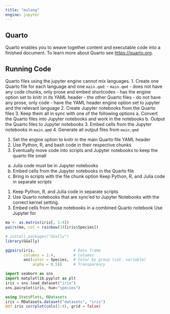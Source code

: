 ```yaml
---
title: "mulang"
engine: jupyter
---
```


## Quarto

Quarto enables you to weave together content and executable code into a finished document. To learn more about Quarto see <https://quarto.org>.

## Running Code

Quarto files using the jupyter engine cannot mix languages.
1. Create one Quarto file for each language and one `main.qmd`:
  - `main.qmd`
    - does not have any code chunks, only prose and embed shortcodes
    - has the engine option set to knitr in its YAML header
  - the other Quarto files
    - do not have any prose, only code
    - have the YAML header engine option set to jupyter and the relevant language
2. Create Jupyter notebooks from the Quarto files 
3. Keep them all in sync with one of the following options
  a. Convert the Quarto files into Jupyter notebooks and work in the notebooks
  b. Output the Quarto files to Jupyter notebooks
3. Embed cells from the Jupyter notebooks in `main.qmd`
4. Generate all output files from `main.qmd`

1. Set the engine option to knitr in the main Quarto file YAML header
2. Use Python, R, and bash code in their respective chunks
3. Eventually move code into scripts and Jupyter notebooks to keep the quarto file small
  a. Julia code must be in Jupyter notebooks
  b. Embed cells from the Jupyter notebooks in the Quarto file
  c. Bring in scripts with the file chunk option
Keep Python, R, and Julia code in separate scripts
1. Keep Python, R, and Julia code in separate scripts
2. Use Quarto notebooks that are sync'ed to Jupyter Notebooks with the correct kernel setting.
2. Embed cells from those notebooks in a combined Quarto notebook
Use Jupyter for 

```r
ma <- as.matrix(iris[, 1:4])
pairs(ma, col = rainbow(3)[iris$Species])
```

```r
# install.packages("GGally")
library(GGally)

ggpairs(iris,                 # Data frame
        columns = 1:4,        # Columns
        aes(color = Species,  # Color by group (cat. variable)
            alpha = 0.5))     # Transparency 
```

```python
import seaborn as sns
import matplotlib.pyplot as plt
iris = sns.load_dataset("iris")
sns.pairplot(iris, hue="species")
```

```julia
using StatsPlots, RDatasets
iris = RDatasets.dataset("datasets", "iris")
@df iris corrplot(cols(1:4), grid = false)
```

